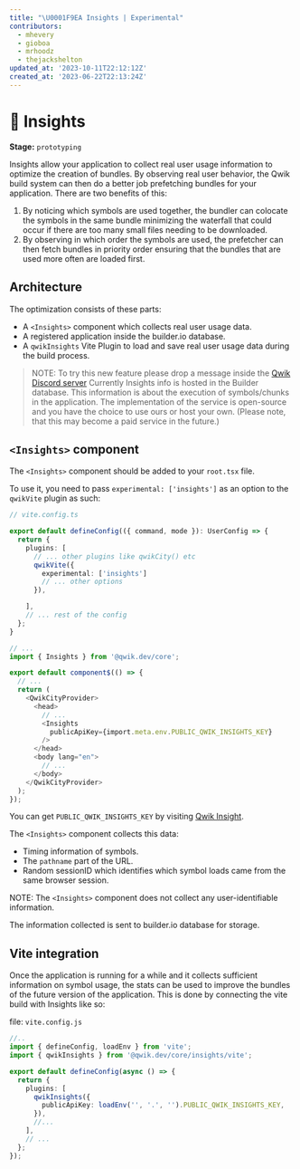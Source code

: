 ```yaml
---
title: "\U0001F9EA Insights | Experimental"
contributors:
  - mhevery
  - gioboa
  - mrhoodz
  - thejackshelton
updated_at: '2023-10-11T22:12:12Z'
created_at: '2023-06-22T22:13:24Z'
---
```


# 🧪 Insights 
**Stage:** `prototyping`

Insights allow your application to collect real user usage information to optimize the creation of bundles. By observing real user behavior, the Qwik build system can then do a better job prefetching bundles for your application. There are two benefits of this:
1. By noticing which symbols are used together, the bundler can colocate the symbols in the same bundle minimizing the waterfall that could occur if there are too many small files needing to be downloaded.
2. By observing in which order the symbols are used, the prefetcher can then fetch bundles in priority order ensuring that the bundles that are used more often are loaded first.

## Architecture

The optimization consists of these parts:
- A `<Insights>` component which collects real user usage data.
- A registered application inside the builder.io database.
- A `qwikInsights` Vite Plugin to load and save real user usage data during the build process.

> NOTE:
> To try this new feature please drop a message inside the [Qwik Discord server](https://qwik.dev/chat)
> Currently Insights info is hosted in the Builder database. This information is about the execution of symbols/chunks in the application.
> The implementation of the service is open-source and you have the choice to use ours or host your own.
> (Please note, that this may become a paid service in the future.)


## `<Insights>` component

The `<Insights>` component should be added to your `root.tsx` file.

To use it, you need to pass `experimental: ['insights']` as an option to the `qwikVite` plugin as such:

```ts
// vite.config.ts

export default defineConfig(({ command, mode }): UserConfig => {
  return {
    plugins: [
      // ... other plugins like qwikCity() etc
      qwikVite({
        experimental: ['insights']
        // ... other options
      }),

    ],
    // ... rest of the config
  };
}

```


```typescript
// ...
import { Insights } from '@qwik.dev/core';

export default component$(() => {
  // ...
  return (
    <QwikCityProvider>
      <head>
        // ...
        <Insights
          publicApiKey={import.meta.env.PUBLIC_QWIK_INSIGHTS_KEY}
        />
      </head>
      <body lang="en">
        // ...
      </body>
    </QwikCityProvider>
  );
});
```

You can get `PUBLIC_QWIK_INSIGHTS_KEY` by visiting [Qwik Insight](https://insights.qwik.dev/app/add/).

The `<Insights>` component collects this data:
- Timing information of symbols.
- The `pathname` part of the URL.
- Random sessionID which identifies which symbol loads came from the same browser session.

NOTE: The `<Insights>` component does not collect any user-identifiable information.

The information collected is sent to builder.io database for storage.

## Vite integration

Once the application is running for a while and it collects sufficient information on symbol usage, the stats can be used to improve the bundles of the future version of the application. This is done by connecting the vite build with Insights like so:

file: `vite.config.js`
```typescript
//..
import { defineConfig, loadEnv } from 'vite';
import { qwikInsights } from '@qwik.dev/core/insights/vite';

export default defineConfig(async () => {
  return {
    plugins: [
      qwikInsights({
        publicApiKey: loadEnv('', '.', '').PUBLIC_QWIK_INSIGHTS_KEY,
      }),
      //...
    ],
    // ...
  };
});
```
